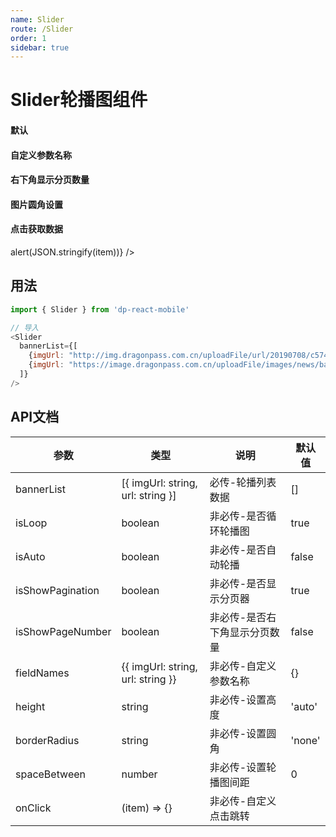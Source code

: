 ```yaml
---
name: Slider
route: /Slider
order: 1
sidebar: true
---
```



# Slider轮播图组件

#### 默认
<Playground>
    <Slider 
      bannerList={[
        {imgUrl: "http://img.dragonpass.com.cn/uploadFile/url/20190708/c57400f8-f929-4cae-99fb-9fe10e7cad20.jpg", url: "https://www.dragonpass.com.cn/"},
        {imgUrl: "https://image.dragonpass.com.cn/uploadFile/images/news/banner/longtka.jpg", url: "https://www.dragonpass.com.cn/order/dragoncard/buycardlist?channel=ad"}
      ]}
    />
</Playground>

#### 自定义参数名称
<Playground>
    <Slider 
      bannerList={[
        {aa: "http://img.dragonpass.com.cn/uploadFile/url/20190708/c57400f8-f929-4cae-99fb-9fe10e7cad20.jpg", bb: "https://www.dragonpass.com.cn/"},
        {aa: "https://image.dragonpass.com.cn/uploadFile/images/news/banner/longtka.jpg", bb: "https://www.dragonpass.com.cn/order/dragoncard/buycardlist?channel=ad"}
      ]}
      fieldNames={{imgUrl: 'aa', url: 'bb'}}
    />
</Playground>

#### 右下角显示分页数量
<Playground>
    <Slider 
      bannerList={[
        {imgUrl: "http://img.dragonpass.com.cn/uploadFile/url/20190708/c57400f8-f929-4cae-99fb-9fe10e7cad20.jpg", url: "https://www.dragonpass.com.cn/"},
        {imgUrl: "https://image.dragonpass.com.cn/uploadFile/images/news/banner/longtka.jpg", url: "https://www.dragonpass.com.cn/order/dragoncard/buycardlist?channel=ad"}
      ]}
      isShowPageNumber={true}
    />
</Playground>

#### 图片圆角设置
<Playground>
    <Slider 
      bannerList={[
        {imgUrl: "http://img.dragonpass.com.cn/uploadFile/url/20190708/c57400f8-f929-4cae-99fb-9fe10e7cad20.jpg", url: "https://www.dragonpass.com.cn/"},
        {imgUrl: "https://image.dragonpass.com.cn/uploadFile/images/news/banner/longtka.jpg", url: "https://www.dragonpass.com.cn/order/dragoncard/buycardlist?channel=ad"}
      ]}
      borderRadius="20px"
    />
</Playground>

#### 点击获取数据
<Playground>
    <Slider 
      bannerList={[
        {imgUrl: "http://img.dragonpass.com.cn/uploadFile/url/20190708/c57400f8-f929-4cae-99fb-9fe10e7cad20.jpg", url: "https://www.dragonpass.com.cn/"},
        {imgUrl: "https://image.dragonpass.com.cn/uploadFile/images/news/banner/longtka.jpg", url: "https://www.dragonpass.com.cn/order/dragoncard/buycardlist?channel=ad"}
      ]}
      onClick={(item) => alert(JSON.stringify(item))} 
    />
</Playground>

## 用法

``` js
import { Slider } from 'dp-react-mobile'

// 导入
<Slider 
  bannerList={[
    {imgUrl: "http://img.dragonpass.com.cn/uploadFile/url/20190708/c57400f8-f929-4cae-99fb-9fe10e7cad20.jpg", url: "https://www.dragonpass.com.cn/"},
    {imgUrl: "https://image.dragonpass.com.cn/uploadFile/images/news/banner/longtka.jpg", url: "https://www.dragonpass.com.cn/order/dragoncard/buycardlist?channel=ad"}
  ]}
/>
```

## API文档
| 参数               | 类型                                 | 说明          | 默认值   |
|------------------|------------------------------------|-------------|-------|
| bannerList       | [{ imgUrl: string, url: string }]  | 必传-轮播列表数据        | []    |
| isLoop           | boolean                            | 非必传-是否循环轮播图     | true  |
| isAuto           | boolean                            | 非必传-是否自动轮播      | false |
| isShowPagination | boolean                            | 非必传-是否显示分页器     | true  |
| isShowPageNumber | boolean                            | 非必传-是否右下角显示分页数量 | false |
| fieldNames       | {{ imgUrl: string, url: string }}  | 非必传-自定义参数名称    | {}    |
| height           | string                             | 非必传-设置高度         | 'auto'  |
| borderRadius     | string                             | 非必传-设置圆角         | 'none'  |
| spaceBetween     | number                             | 非必传-设置轮播图间距    | 0  |
| onClick          | (item) => {}                        | 非必传-自定义点击跳转    |    |



